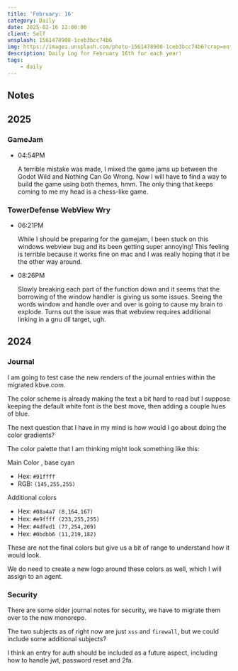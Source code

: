```yaml
---
title: 'February: 16'
category: Daily
date: 2025-02-16 12:00:00
client: Self
unsplash: 1561478908-1ceb3bcc74b6
img: https://images.unsplash.com/photo-1561478908-1ceb3bcc74b6?crop=entropy&cs=srgb&fm=jpg&ixid=MnwzNjM5Nzd8MHwxfHJhbmRvbXx8fHx8fHx8fDE2ODE3NDg2ODY&ixlib=rb-4.0.3&q=85
description: Daily Log for February 16th for each year!
tags:
    - daily
---
```



<Adsense />

## Notes

## 2025

### GameJam

-   04:54PM

    A terrible mistake was made, I mixed the game jams up between the Godot Wild and Nothing Can Go Wrong. 
    Now I will have to find a way to build the game using both themes, hmm.
    The only thing that keeps coming to me my head is a chess-like game.

### TowerDefense WebView Wry

-   06:21PM

    While I should be preparing for the gamejam, I been stuck on this windows webview bug and its been getting super annoying!
    This feeling is terrible because it works fine on mac and I was really hoping that it be the other way around.

-   08:26PM

    Slowly breaking each part of the function down and it seems that the borrowing of the window handler is giving us some issues.
    Seeing the words window and handle over and over is going to cause my brain to explode.
    Turns out the issue was that webview requires additional linking in a gnu dll target, ugh.

## 2024

### Journal

I am going to test case the new renders of the journal entries within the migrated kbve.com.

The color scheme is already making the text a bit hard to read but I suppose keeping the default white font is the best move, then adding a couple hues of blue.

The next question that I have in my mind is how would I go about doing the color gradients?

The color palette that I am thinking might look something like this:

Main Color , base cyan
- Hex: `#91ffff`
- RGB: `(145,255,255)`

Additional colors
- Hex: `#08a4a7	(8,164,167)`
- Hex: `#e9ffff	(233,255,255)`
- Hex: `#4dfed1	(77,254,209)`
- Hex: `#0bdbb6	(11,219,182)`

These are not the final colors but give us a bit of range to understand how it would look.

We do need to create a new logo around these colors as well, which I will assign to an agent.


### Security

There are some older journal notes for security, we have to migrate them over to the new monorepo.

The two subjects as of right now are just `xss` and `firewall`, but we could include some additional subjects?

I think an entry for auth should be included as a future aspect, including how to handle jwt, password reset and 2fa.
